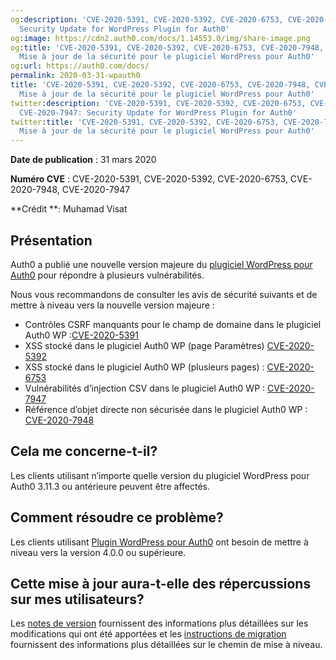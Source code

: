 ```yaml
---
og:description: 'CVE-2020-5391, CVE-2020-5392, CVE-2020-6753, CVE-2020-7948, CVE-2020-7947:
  Security Update for WordPress Plugin for Auth0'
og:image: https://cdn2.auth0.com/docs/1.14553.0/img/share-image.png
og:title: 'CVE-2020-5391, CVE-2020-5392, CVE-2020-6753, CVE-2020-7948, CVE-2020-7947:
  Mise à jour de la sécurité pour le plugiciel WordPress pour Auth0'
og:url: https://auth0.com/docs/
permalink: 2020-03-31-wpauth0
title: 'CVE-2020-5391, CVE-2020-5392, CVE-2020-6753, CVE-2020-7948, CVE-2020-7947:
  Mise à jour de la sécurité pour le plugiciel WordPress pour Auth0'
twitter:description: 'CVE-2020-5391, CVE-2020-5392, CVE-2020-6753, CVE-2020-7948,
  CVE-2020-7947: Security Update for WordPress Plugin for Auth0'
twitter:title: 'CVE-2020-5391, CVE-2020-5392, CVE-2020-6753, CVE-2020-7948, CVE-2020-7947:
  Mise à jour de la sécurité pour le plugiciel WordPress pour Auth0'
---
```


**Date de publication** : 31 mars 2020

**Numéro CVE** : CVE-2020-5391, CVE-2020-5392, CVE-2020-6753, CVE-2020-7948, CVE-2020-7947

**Crédit **: Muhamad Visat

## Présentation

Auth0 a publié une nouvelle version majeure du [plugiciel WordPress pour Auth0](https://github.com/auth0/wp-auth0) pour répondre à plusieurs vulnérabilités.

Nous vous recommandons de consulter les avis de sécurité suivants et de mettre à niveau vers la nouvelle version majeure :

* Contrôles CSRF manquants pour le champ de domaine dans le plugiciel Auth0 WP :[CVE-2020-5391](https://cve.mitre.org/cgi-bin/cvename.cgi?name=CVE-2020-5391)
* XSS stocké dans le plugiciel Auth0 WP (page Paramètres) [CVE-2020-5392](https://cve.mitre.org/cgi-bin/cvename.cgi?name=CVE-2020-5392)
* XSS stocké dans le plugiciel Auth0 WP (plusieurs pages) : [CVE-2020-6753](https://cve.mitre.org/cgi-bin/cvename.cgi?name=CVE-2020-6753)
* Vulnérabilités d’injection CSV dans le plugiciel Auth0 WP : [CVE-2020-7947](https://cve.mitre.org/cgi-bin/cvename.cgi?name=CVE-2020-7947)
* Référence d’objet directe non sécurisée dans le plugiciel Auth0 WP : [CVE-2020-7948](https://cve.mitre.org/cgi-bin/cvename.cgi?name=CVE-2020-7948)

## Cela me concerne-t-il?

Les clients utilisant n’importe quelle version du plugiciel WordPress pour Auth0 3.11.3 ou antérieure peuvent être affectés.

## Comment résoudre ce problème?

Les clients utilisant [Plugin WordPress pour Auth0](https://github.com/auth0/wp-auth0) ont besoin de mettre à niveau vers la version 4.0.0 ou supérieure.

## Cette mise à jour aura-t-elle des répercussions sur mes utilisateurs?

Les [notes de version](https://github.com/auth0/wp-auth0/blob/master/CHANGELOG.md) fournissent des informations plus détaillées sur les modifications qui ont été apportées et les [instructions de migration](https://github.com/auth0/wp-auth0/blob/master/MIGRATE-v3-TO-v4.md) fournissent des informations plus détaillées sur le chemin de mise à niveau.